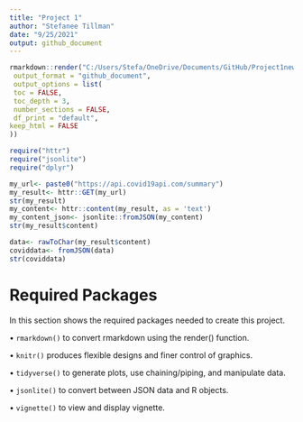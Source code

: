 ```yaml
---
title: "Project 1"
author: "Stefanee Tillman"
date: "9/25/2021"
output: github_document
---
```


```r
rmarkdown::render("C:/Users/Stefa/OneDrive/Documents/GitHub/Project1new/Project1new.rmd",
 output_format = "github_document",
 output_options = list(
 toc = FALSE,
 toc_depth = 3,
 number_sections = FALSE,
 df_print = "default",
keep_html = FALSE
))
```

```r
require("httr")
require("jsonlite")
require("dplyr")

my_url<- paste0("https://api.covid19api.com/summary")
my_result<- httr::GET(my_url)
str(my_result)
my_content<- httr::content(my_result, as = 'text')
my_content_json<- jsonlite::fromJSON(my_content)
str(my_result$content)

data<- rawToChar(my_result$content)
coviddata<- fromJSON(data)
str(coviddata)
```

# Required Packages

In this section shows the required packages needed to create this project.

• `rmarkdown()` to convert rmarkdown using the render() function.

• `knitr()` produces flexible designs and finer control of graphics.

• `tidyverse()` to generate plots, use chaining/piping, and manipulate data. 

• `jsonlite()` to convert between JSON data and R objects.

• `vignette()` to view and display vignette.


